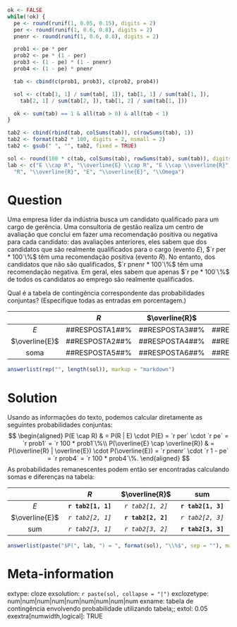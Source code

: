```r
ok <- FALSE
while(!ok) {
  pe <- round(runif(1, 0.05, 0.15), digits = 2)
  per <- round(runif(1, 0.6, 0.8), digits = 2)
  pnenr <- round(runif(1, 0.6, 0.8), digits = 2)

  prob1 <- pe * per
  prob2 <- pe * (1 - per)
  prob3 <- (1 - pe) * (1 - pnenr)
  prob4 <- (1 - pe) * pnenr

  tab <- cbind(c(prob1, prob3), c(prob2, prob4))

  sol <- c(tab[1, 1] / sum(tab[, 1]), tab[1, 1] / sum(tab[1, ]),
    tab[2, 1] / sum(tab[2, ]), tab[1, 2] / sum(tab[1, ]))

  ok <- sum(tab) == 1 & all(tab > 0) & all(tab < 1)
}

tab2 <- cbind(rbind(tab, colSums(tab)), c(rowSums(tab), 1))
tab2 <- format(tab2 * 100, digits = 2, nsmall = 2)
tab2 <- gsub(" ", "", tab2, fixed = TRUE)

sol <- round(100 * c(tab, colSums(tab), rowSums(tab), sum(tab)), digits = 2)
lab <- c("E \\cap R", "\\overline{E} \\cap R", "E \\cap \\overline{R}", "\\overline{E} \\cap \\overline{R}",
  "R", "\\overline{R}", "E", "\\overline{E}", "\\Omega")
```


Question
========

Uma empresa líder da indústria busca um candidato qualificado para um cargo de gerência.
Uma consultoria de gestão realiza um centro de avaliação que conclui em fazer
uma recomendação positiva ou negativa para cada candidato: das avaliações anteriores, eles sabem que dos candidatos que são realmente qualificados para o cargo (evento $E$), $`r per * 100`\%$
têm uma recomendação positiva (evento $R$). No entanto, dos candidatos que não são qualificados,
$`r pnenr * 100`\%$ têm uma recomendação negativa. Em geral, eles sabem que apenas
$`r pe * 100`\%$ de todos os candidatos ao emprego são realmente qualificados.

Qual é a tabela de contingência correspondente das probabilidades conjuntas? (Especifique todas as entradas em porcentagem.)

|               | $R$               | $\overline{R}$    | soma               |
|:-------------:|:-----------------:|:-----------------:|:-----------------:|
|$E$            | \#\#RESPOSTA1\#\#\% | \#\#RESPOSTA3\#\#\% | \#\#RESPOSTA7\#\#\% |
|$\overline{E}$ | \#\#RESPOSTA2\#\#\% | \#\#RESPOSTA4\#\#\% | \#\#RESPOSTA8\#\#\% |
|soma            | \#\#RESPOSTA5\#\#\% | \#\#RESPOSTA6\#\#\% | \#\#RESPOSTA9\#\#\% |

```r
answerlist(rep("", length(sol)), markup = "markdown")
```


Solution
========

Usando as informações do texto, podemos calcular diretamente as seguintes probabilidades conjuntas:
$$
\begin{aligned}
  P(E \cap R) & =
    P(R | E) \cdot P(E) = `r per` \cdot `r pe` = `r prob1` = `r 100 * prob1`\%\\
  P(\overline{E} \cap \overline{R}) & =
    P(\overline{R} | \overline{E}) \cdot P(\overline{E}) = `r pnenr` \cdot `r 1 - pe` = `r prob4` = `r 100 * prob4`\%.
\end{aligned}
$$
As probabilidades remanescentes podem então ser encontradas calculando somas e diferenças na tabela:

|               | $R$                | $\overline{R}$     | sum                |
|:-------------:|:------------------:|:------------------:|:------------------:|
|$E$            | **`r tab2[1, 1]`** |  _`r tab2[1, 2]`_  | **`r tab2[1, 3]`** |
|$\overline{E}$ |  _`r tab2[2, 1]`_  | **`r tab2[2, 2]`** |  _`r tab2[2, 3]`_  |
|sum            |  _`r tab2[3, 1]`_  |  _`r tab2[3, 2]`_  | **`r tab2[3, 3]`** |


```r
answerlist(paste("$P(", lab, ") = ", format(sol), "\\%$", sep = ""), markup = "markdown")
```


Meta-information
================
extype: cloze
exsolution: `r paste(sol, collapse = "|")`
exclozetype: num|num|num|num|num|num|num|num|num
exname: tabela de contingência envolvendo probabilidade utilizando tabela;;
extol: 0.05
exextra[numwidth,logical]: TRUE
